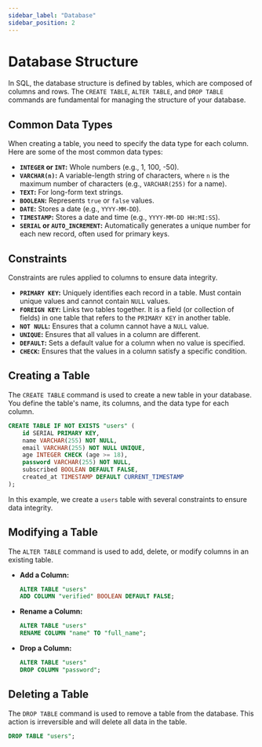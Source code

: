 ```yaml
---
sidebar_label: "Database"
sidebar_position: 2
---
```


# Database Structure

In SQL, the database structure is defined by tables, which are composed of columns and rows. The `CREATE TABLE`, `ALTER TABLE`, and `DROP TABLE` commands are fundamental for managing the structure of your database.

## Common Data Types

When creating a table, you need to specify the data type for each column. Here are some of the most common data types:

- **`INTEGER` or `INT`:** Whole numbers (e.g., 1, 100, -50).
- **`VARCHAR(n)`:** A variable-length string of characters, where `n` is the maximum number of characters (e.g., `VARCHAR(255)` for a name).
- **`TEXT`:** For long-form text strings.
- **`BOOLEAN`:** Represents `true` or `false` values.
- **`DATE`:** Stores a date (e.g., `YYYY-MM-DD`).
- **`TIMESTAMP`:** Stores a date and time (e.g., `YYYY-MM-DD HH:MI:SS`).
- **`SERIAL` or `AUTO_INCREMENT`:** Automatically generates a unique number for each new record, often used for primary keys.

## Constraints

Constraints are rules applied to columns to ensure data integrity.

- **`PRIMARY KEY`:** Uniquely identifies each record in a table. Must contain unique values and cannot contain `NULL` values.
- **`FOREIGN KEY`:** Links two tables together. It is a field (or collection of fields) in one table that refers to the `PRIMARY KEY` in another table.
- **`NOT NULL`:** Ensures that a column cannot have a `NULL` value.
- **`UNIQUE`:** Ensures that all values in a column are different.
- **`DEFAULT`:** Sets a default value for a column when no value is specified.
- **`CHECK`:** Ensures that the values in a column satisfy a specific condition.

## Creating a Table

The `CREATE TABLE` command is used to create a new table in your database. You define the table's name, its columns, and the data type for each column.

```sql
CREATE TABLE IF NOT EXISTS "users" (
    id SERIAL PRIMARY KEY,
    name VARCHAR(255) NOT NULL,
    email VARCHAR(255) NOT NULL UNIQUE,
    age INTEGER CHECK (age >= 18),
    password VARCHAR(255) NOT NULL,
    subscribed BOOLEAN DEFAULT FALSE,
    created_at TIMESTAMP DEFAULT CURRENT_TIMESTAMP
);
```

In this example, we create a `users` table with several constraints to ensure data integrity.

## Modifying a Table

The `ALTER TABLE` command is used to add, delete, or modify columns in an existing table.

- **Add a Column:**
  ```sql
  ALTER TABLE "users"
  ADD COLUMN "verified" BOOLEAN DEFAULT FALSE;
  ```

- **Rename a Column:**
  ```sql
  ALTER TABLE "users"
  RENAME COLUMN "name" TO "full_name";
  ```

- **Drop a Column:**
  ```sql
  ALTER TABLE "users"
  DROP COLUMN "password";
  ```

## Deleting a Table

The `DROP TABLE` command is used to remove a table from the database. This action is irreversible and will delete all data in the table.

```sql
DROP TABLE "users";
```
